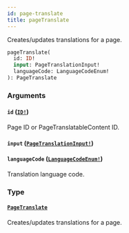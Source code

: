 ```yaml
---
id: page-translate
title: pageTranslate
---
```


Creates/updates translations for a page.

```graphql
pageTranslate(
  id: ID!
  input: PageTranslationInput!
  languageCode: LanguageCodeEnum!
): PageTranslate

```

### Arguments

#### `id` ([`ID!`](/developer/api-reference/scalars/id.mdx))

Page ID or PageTranslatableContent ID.

#### `input` ([`PageTranslationInput!`](/developer/api-reference/inputs/page-translation-input.mdx))

#### `languageCode` ([`LanguageCodeEnum!`](/developer/api-reference/enums/language-code-enum.mdx))

Translation language code.

### Type

#### [`PageTranslate`](/developer/api-reference/objects/page-translate.mdx)

Creates/updates translations for a page.
